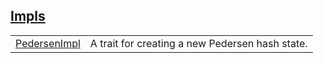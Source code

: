 
## [Impls](./core-pedersen-impls)

| | |
|:---|:---|
| [PedersenImpl](./core-pedersen-PedersenImpl) | A trait for creating a new Pedersen hash state. |

